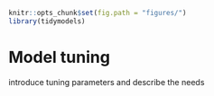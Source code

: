 ```r
knitr::opts_chunk$set(fig.path = "figures/")
library(tidymodels)
```

# Model tuning {#tuning}

introduce tuning parameters and describe the needs






